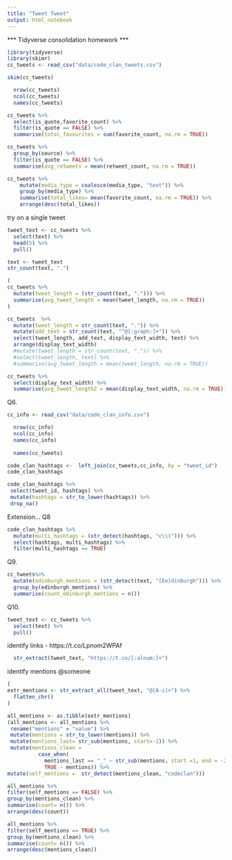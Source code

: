 ```yaml
---
title: "Tweet Tweet"
output: html_notebook
---
```


*** Tidyverse consolidation homework ***

```r
library(tidyverse)
library(skimr)
cc_tweets <- read_csv("data/code_clan_tweets.csv")
```
```r
skim(cc_tweets)
```



```r
  nrow(cc_tweets) 
  ncol(cc_tweets)
  names(cc_tweets)
```
```r
cc_tweets %>% 
  select(is_quote,favorite_count) %>% 
  filter(is_quote == FALSE) %>% 
  summarise(total_favourites = sum(favorite_count, na.rm = TRUE))
```
```r
cc_tweets %>% 
  group_by(source) %>% 
  filter(is_quote == FALSE) %>% 
  summarise(avg_retweets = mean(retweet_count, na.rm = TRUE))
```
```r
cc_tweets %>% 
    mutate(media_type = coalesce(media_type, "text")) %>% 
    group_by(media_type) %>% 
    summarise(total_likes= mean(favorite_count, na.rm = TRUE)) %>% 
    arrange(desc(total_likes))
```

try on a single tweet

```r
tweet_text <- cc_tweets %>% 
  select(text) %>% 
  head(5) %>% 
  pull()
```

```r
text <- tweet_text
str_count(text, ".") 
```


```r
(
cc_tweets %>% 
  mutate(tweet_length = (str_count(text, "."))) %>% 
  summarise(avg_tweet_length = mean(tweet_length, na.rm = TRUE))
)
```
```r
cc_tweets  %>% 
  mutate(tweet_length = str_count(text, ".")) %>% 
  mutate(add_text = str_count(text, "^@[:graph:]+")) %>% 
  select(tweet_length, add_text, display_text_width, text) %>% 
  arrange(display_text_width)
  #mutate(tweet_length = str_count(text, ".")) %>% 
  #select(tweet_length, text) %>% 
  #summarise(avg_tweet_length = mean(tweet_length, na.rm = TRUE))
```

```r
cc_tweets %>% 
  select(display_text_width) %>% 
  summarise(avg_tweet_length2 = mean(display_text_width, na.rm = TRUE))
```

Q6. 

```r
cc_info <- read_csv("data/code_clan_info.csv")
```

```r
  nrow(cc_info) 
  ncol(cc_info)  
  names(cc_info)
  
  names(cc_tweets)
```

```r
code_clan_hashtags <-  left_join(cc_tweets,cc_info, by = "tweet_id")
code_clan_hashtags
```

```r
code_clan_hashtags %>% 
 select(tweet_id, hashtags) %>% 
 mutate(hashtags = str_to_lower(hashtags)) %>%   
 drop_na()
```

Extension...
Q8

```r
code_clan_hashtags %>% 
  mutate(multi_hashtags = (str_detect(hashtags, "c\\("))) %>% 
  select(hashtags, multi_hashtags) %>% 
  filter(multi_hashtags == TRUE)
```

Q9.

```r
cc_tweets%>% 
  mutate(edinburgh_mentions = (str_detect(text, "[Ee]dinburgh"))) %>% 
  group_by(edinburgh_mentions) %>% 
  summarise(count_edinburgh_mentions = n())
```
Q10.
```r
tweet_text <- cc_tweets %>% 
  select(text) %>% 
  pull()
```

identify links - https://t.co/Lpnom2WPAf
```r
  str_extract(tweet_text, "https://t.co/[:alnum:]+")
```
identify mentions @someone
```r
(
extr_mentions <- str_extract_all(tweet_text, "@[A-z]+") %>% 
  flatten_chr()
)
```

```r
all_mentions <- as.tibble(extr_mentions) 
(all_mentions <- all_mentions %>% 
 rename("mentions" = "value") %>%
 mutate(mentions = str_to_lower(mentions)) %>%  
 mutate(mentions_last= str_sub(mentions, start=-1)) %>% 
 mutate(mentions_clean = 
          case_when(
            mentions_last == "_" ~ str_sub(mentions, start =1, end = -2),
            TRUE ~ mentions)) %>% 
mutate(self_mentions =  str_detect(mentions_clean, "codeclan")))
```

```r
all_mentions %>% 
filter(self_mentions == FALSE) %>% 
group_by(mentions_clean) %>% 
summarise(count= n()) %>% 
arrange(desc(count))
```

```r
all_mentions %>% 
filter(self_mentions == TRUE) %>% 
group_by(mentions_clean) %>% 
summarise(count= n()) %>% 
arrange(desc(mentions_clean))
```






